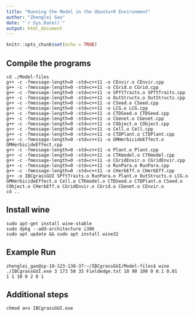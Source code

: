 ```yaml
---
title: "Running the Model in the Ubuntu+R Environment"
author: "Zhenglei Gao"
date: "`r Sys.Date()`"
output: html_document
---
```


```r
knitr::opts_chunk$set(echo = TRUE)
```


## Compile the programs

```
cd ./Model-files
g++ -c -fmessage-length=0 -std=c++11 -o CEnvir.o CEnvir.cpp 
g++ -c -fmessage-length=0 -std=c++11 -o CGrid.o CGrid.cpp 
g++ -c -fmessage-length=0 -std=c++11 -o SPftTraits.o SPftTraits.cpp 
g++ -c -fmessage-length=0 -std=c++11 -o OutStructs.o OutStructs.cpp 
g++ -c -fmessage-length=0 -std=c++11 -o CSeed.o CSeed.cpp 
g++ -c -fmessage-length=0 -std=c++11 -o LCG.o LCG.cpp 
g++ -c -fmessage-length=0 -std=c++11 -o CTDSeed.o CTDSeed.cpp 
g++ -c -fmessage-length=0 -std=c++11 -o CGenet.o CGenet.cpp 
g++ -c -fmessage-length=0 -std=c++11 -o CObject.o CObject.cpp 
g++ -c -fmessage-length=0 -std=c++11 -o Cell.o Cell.cpp 
g++ -c -fmessage-length=0 -std=c++11 -o CTDPlant.o CTDPlant.cpp 
g++ -c -fmessage-length=0 -std=c++11 -o GMHerbicideEffect.o GMHerbicideEffect.cpp 
g++ -c -fmessage-length=0 -std=c++11 -o Plant.o Plant.cpp 
g++ -c -fmessage-length=0 -std=c++11 -o CTKmodel.o CTKmodel.cpp 
g++ -c -fmessage-length=0 -std=c++11 -o CGridEnvir.o CGridEnvir.cpp 
g++ -c -fmessage-length=0 -std=c++11 -o RunPara.o RunPara.cpp 
g++ -c -fmessage-length=0 -std=c++11 -o CHerbEff.o CHerbEff.cpp 
g++ -o IBCgrassGUI SPftTraits.o RunPara.o Plant.o OutStructs.o LCG.o GMHerbicideEffect.o Cell.o CTKmodel.o CTDSeed.o CTDPlant.o CSeed.o CObject.o CHerbEff.o CGridEnvir.o CGrid.o CGenet.o CEnvir.o 
cd ..
```

## Install wine 

```
sudo apt-get install wine-stable
sudo dpkg --add-architecture i386 
sudo apt update && sudo apt install wine32
```

## Example Run

```
zhenglei_gao@ip-10-123-138-37:~/IBCgrassGUI/Model-files$ wine ./IBCgrassGUI.exe 3 173 50 35 Fieldedge.txt 10 90 100 0 0.1 0.01
1 1 10 0 2 0 1
```


## Additional steps

```
chmod a+x IBCgrassGUI.exe
```

